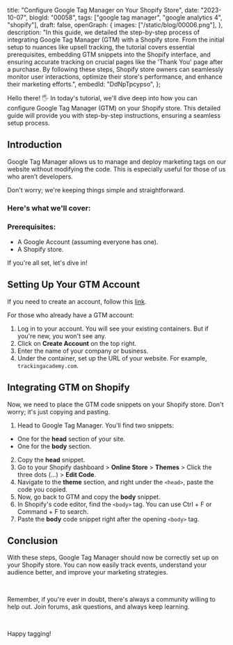  title: "Configure Google Tag Manager on Your Shopify Store",
 date: "2023-10-07",
 blogId: "00058",
 tags: ["google tag manager", "google analytics 4", "shopify"],
 draft: false,
 openGraph: {
  images: ["/static/blog/00006.png"],
 },
 description:
  "In this guide, we detailed the step-by-step process of integrating Google Tag Manager (GTM) with a Shopify store. From the initial setup to nuances like upsell tracking, the tutorial covers essential prerequisites, embedding GTM snippets into the Shopify interface, and ensuring accurate tracking on crucial pages like the 'Thank You' page after a purchase. By following these steps, Shopify store owners can seamlessly monitor user interactions, optimize their store's performance, and enhance their marketing efforts.",
 embedId: "DdNpTpcypso",
};

<BlogHeader metadata={metadata} />

Hello there! 🖐️ In today's tutorial, we'll dive deep into how you can configure Google Tag Manager (GTM) on your Shopify store. This detailed guide will provide you with step-by-step instructions, ensuring a seamless setup process.

<YoutubeEmbed embedId={metadata.embedId} />

## Introduction

Google Tag Manager allows us to manage and deploy marketing tags on our website without modifying the code. This is especially useful for those of us who aren’t developers.

Don't worry; we're keeping things simple and straightforward.

### Here's what we'll cover:

<Accordion data='blogId_00058' />

### Prerequisites:

- A Google Account (assuming everyone has one).
- A Shopify store.

If you're all set, let's dive in!

## Setting Up Your GTM Account

If you need to create an account, follow this [link](https://youtu.be/Y1baN6llC8c).

For those who already have a GTM account:

1. Log in to your account. You will see your existing containers. But if you're new, you won't see any.
2. Click on **Create Account** on the top right.
3. Enter the name of your company or business.
4. Under the container, set up the URL of your website. For example, `trackingacademy.com`.

<Note
 title='Tip'
 content="It's best to use one GTM container per business. If you have multiple
 domains for the same business, use one container."
/>
## Integrating GTM on Shopify

Now, we need to place the GTM code snippets on your Shopify store. Don't worry; it's just copying and pasting.

1. Head to Google Tag Manager. You'll find two snippets:

<div className="pl-4">

- One for the **head** section of your site.
- One for the **body** section.

</div>

2. Copy the **head** snippet.
3. Go to your Shopify dashboard > **Online Store** > **Themes** > Click the three dots (…) > **Edit Code**.
4. Navigate to the **theme** section, and right under the `<head>`, paste the code you copied.
5. Now, go back to GTM and copy the **body** snippet.
6. In Shopify's code editor, find the `<body>` tag. You can use Ctrl + F or Command + F to search.
7. Paste the **body** code snippet right after the opening `<body>` tag.

<Note
 title='Note'
 content="It's a good practice to make a backup of your theme before editing its code. This ensures you have a fallback in case of any mistakes."
/>

## Conclusion

With these steps, Google Tag Manager should now be correctly set up on your Shopify store. You can now easily track events, understand your audience better, and improve your marketing strategies.

<br />

Remember, if you're ever in doubt, there's always a community willing to help out. Join forums, ask questions, and always keep learning.

<br />

Happy tagging!
